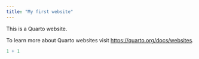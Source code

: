 ```yaml
---
title: "My first website"
---
```


This is a Quarto website.

To learn more about Quarto websites visit <https://quarto.org/docs/websites>.

```r
1 + 1
```
